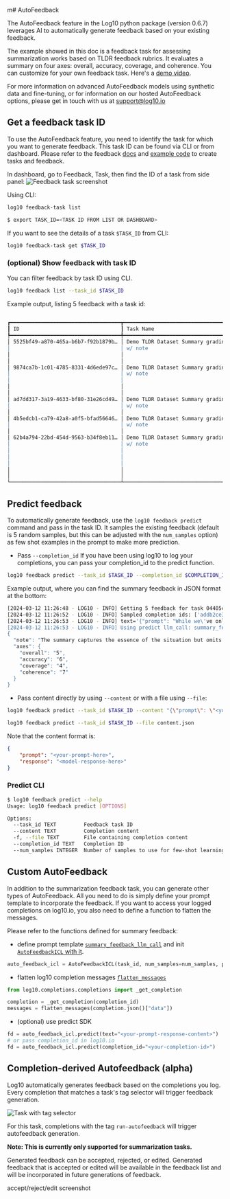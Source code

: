 m# AutoFeedback

The AutoFeedback feature in the Log10 python package (version 0.6.7) leverages AI to automatically generate feedback based on your existing feedback.

The example showed in this doc is a feedback task for assessing summarization works based on TLDR feedback rubrics. It evaluates a summary on four axes: overall, accuracy, coverage, and coherence. You can customize for your own feedback task.
Here's a [demo video](https://www.loom.com/share/d8edc6de392a4cae94793a398031249d?sid=94654364-4bfc-4460-a8c1-23186c92c543).

For more information on advanced AutoFeedback models using synthetic data and fine-tuning, or for information on our hosted AutoFeedback options, please get in touch with us at support@log10.io

## Get a feedback task ID

To use the AutoFeedback feature, you need to identify the task for which you want to generate feedback. This task ID can be found via CLI or from dashboard. Please refer to the feedback [docs](./feedback.mdx) and [example code](https://github.com/log10-io/log10/blob/4cb7a1c65aa35b267eeb900a582ed3ab681faeb0/examples/feedback/summary_feedback.py) to create tasks and feedback.

In dashboard, go to Feedback, Task, then find the ID of a task from side panel:
![Feedback task screenshot](/images/docs/feedback_task.png)

Using CLI:

```bash
log10 feedback-task list
```

```bash
$ export TASK_ID=<TASK ID FROM LIST OR DASHBOARD>
```

If you want to see the details of a task `$TASK_ID` from CLI:

```bash
log10 feedback-task get $TASK_ID
```

### (optional) Show feedback with task ID

You can filter feedback by task ID using CLI.

```bash
log10 feedback list --task_id $TASK_ID
```

Example output, listing 5 feedback with a task id:

```bash
                                                                       Feedback
┏━━━━━━━━━━━━━━━━━━━━━━━━━━━━━━━━━━━━┳━━━━━━━━━━━━━━━━━━━━━━━━━━━━━━━━━━━━┳━━━━━━━━━━━━━━━━━━━━━━━━━━━━━━━━━━━━┳━━━━━━━━━━━━━━━━━━━━━━━━━━━━━━━━━━━━━┓
┃ ID                                 ┃ Task Name                          ┃ Feedback                           ┃ Completion ID                       ┃
┡━━━━━━━━━━━━━━━━━━━━━━━━━━━━━━━━━━━━╇━━━━━━━━━━━━━━━━━━━━━━━━━━━━━━━━━━━━╇━━━━━━━━━━━━━━━━━━━━━━━━━━━━━━━━━━━━╇━━━━━━━━━━━━━━━━━━━━━━━━━━━━━━━━━━━━━┩
│ 5525bf49-a870-465a-b6b7-f92b1879b… │ Demo TLDR Dataset Summary grading  │ {"note": "The summary conveys the  │ 431ee175-3a37-436a-bd46-5f3c2b7976… │
│                                    │ w/ note                            │ main idea of the post.",           │                                     │
│                                    │                                    │ "overall": 7, "accuracy": 7,       │                                     │
│                                    │                                    │ "coverage": 7, "coherence": 7}     │                                     │
│ 9874ca7b-1c01-4785-8331-4d6ede97c… │ Demo TLDR Dataset Summary grading  │ {"note": "•explicit purpose        │ 447c3b69-6aea-4f4d-95e6-cbf37adca8… │
│                                    │ w/ note                            │ statement will make summary        │                                     │
│                                    │                                    │ perfect. ", "overall": 6,          │                                     │
│                                    │                                    │ "accuracy": 7, "coverage": 6,      │                                     │
│                                    │                                    │ "coherence": 7}                    │                                     │
│ ad7dd317-3a19-4633-bf80-31e26cd49… │ Demo TLDR Dataset Summary grading  │ {"note": "Missing details of       │ 1d2396bf-df44-4eaf-a98a-a7efc6035f… │
│                                    │ w/ note                            │ why.", "overall": 4, "accuracy":   │                                     │
│                                    │                                    │ 7, "coverage": 4, "coherence": 7}  │                                     │
│ 4b5edcb1-ca79-42a8-a0f5-bfad56646… │ Demo TLDR Dataset Summary grading  │ {"note": "Should mention they're   │ 264a3ca1-7bcc-4679-b8ad-8ad9d06970… │
│                                    │ w/ note                            │ male.", "overall": 6, "accuracy":  │                                     │
│                                    │                                    │ 7, "coverage": 6, "coherence": 7}  │                                     │
│ 62b4a794-22bd-454d-9563-b34f8eb11… │ Demo TLDR Dataset Summary grading  │ {"note": "•summary is sufficient   │ 32a5de77-2cff-409f-b20c-7a44b2bfde… │
│                                    │ w/ note                            │ to provide a gist of OP's          │                                     │
│                                    │                                    │ dilemma.\n\n•an explicit purpose   │                                     │
│                                    │                                    │ statement will make the summary    │                                     │
│                                    │                                    │ better. ", "overall": 6,           │                                     │
│                                    │                                    │ "accuracy": 7, "coverage": 6,      │                                     │
│                                    │                                    │ "coherence": 7}                    │                                     │
└────────────────────────────────────┴────────────────────────────────────┴────────────────────────────────────┴─────────────────────────────────────┘
```

## Predict feedback

To automatically generate feedback, use the `log10 feedback predict` command and pass in the task ID. It samples the existing feedback (default is 5 random samples, but this can be adjusted with the `num_samples` option) as few shot examples in the prompt to make more prediction.

- Pass `--completion_id`
  If you have been using log10 to log your completions, you can pass your completion_id to the predict function.

```bash
log10 feedback predict --task_id $TASK_ID --completion_id $COMPLETION_ID
```

Example output, where you can find the summary feedback in JSON format at the bottom:

```bash
[2024-03-12 11:26:48 - LOG10 - INFO] Getting 5 feedback for task 04405cbc-3420-4901-97b6-f8b7ed248205
[2024-03-12 11:26:52 - LOG10 - INFO] Sampled completion ids: ['addb2ce3-49b6-41ba-8252-9d4103005608', '447c3b69-6aea-4f4d-95e6-cbf37adca846', '2966d9b0-cb43-4a44-9f02-bd431efe5824', '98d12905-e479-4c18-96e3-c88d0dee38ba', 'd6a614cc-bf67-4211-a4d5-5c9bf5f6b479']
[2024-03-12 11:26:53 - LOG10 - INFO] text='{"prompt": "While we\'ve only been in a proper relationship for 2 months we\'ve been romantically involved one way or another for the past 6 months. Yesterday she said there was something she wanted to ask me but felt horrible asking it so never ended up asking me. Today I convinced her that it was best for our interests that she just comes out and says it. She was unable to say it over Skype so she just sent me a text, the text said \\"Sometimes I get slightly paranoid that like sometimes I think that you might like the idea of having a girlfriend or just having a girlfriend more than you actually like me as a person\\".\\n\\nFirst and foremost I love this girl so much, I\'d do anything for her and it hurt me a little that she thinks this. I tried to explain to her how much I like her and there\'s no one else in the world I\'d want to be with but no matter what I say she says the doubt is still in her mind.\\n\\nI have a feeling that she might be insecure about our relationship because she told me that someone had told her that I wanted to have sex with her when I first met her (this is from one of my friends crazy ex\'s and is not true). I really like her and I want to make this work but what ever I say she doesn\'t seem to listen to me, how can I make her believe that I think she is the most amazing person in the world and I want to be with her, not the idea of a relationship?", "response": "My girlfriend thinks I like the idea of a girlfriend more than her."}'
[2024-03-12 11:26:53 - LOG10 - INFO] Using predict llm_call: summary_feedback_llm_call
{
  "note": "The summary captures the essence of the situation but omits key details about the cause of the girlfriend's insecurity and the narrator's efforts to reassure her.",
  "axes": {
    "overall": "5",
    "accuracy": "6",
    "coverage": "4",
    "coherence": "7"
  }
}
```

- Pass content directly by using `--content` or with a file using `--file`:

```bash
log10 feedback predict --task_id $TASK_ID --content "{\"prompt\": \"<your-prompt-here>\", \"response\": \"<model-response-here>\"}"

log10 feedback predict --task_id $TASK_ID --file content.json
```

Note that the content format is:
```json
{
    "prompt": "<your-prompt-here>",
    "response": "<model-response-here>"
}
```

### Predict CLI

```bash
$ log10 feedback predict --help
Usage: log10 feedback predict [OPTIONS]

Options:
  --task_id TEXT         Feedback task ID
  --content TEXT         Completion content
  -f, --file TEXT        File containing completion content
  --completion_id TEXT   Completion ID
  --num_samples INTEGER  Number of samples to use for few-shot learning
```

## Custom AutoFeedback

In addition to the summarization feedback task, you can generate other types of AutoFeedback.
All you need to do is simply define your prompt template to incorporate the feedback.
If you want to access your logged completions on log10.io, you also need to define a function to flatten the messages.

Please refer to the functions defined for summary feedback:

- define prompt template [`summary_feedback_llm_call`](https://github.com/log10-io/log10/blob/4cb7a1c65aa35b267eeb900a582ed3ab681faeb0/log10/feedback/_summary_feedback_utils.py#L77) and init [`AutoFeedbackICL` with it](https://github.com/log10-io/log10/blob/4cb7a1c65aa35b267eeb900a582ed3ab681faeb0/log10/feedback/autofeedback.py#L30C60-L30C114).

```python
auto_feedback_icl = AutoFeedbackICL(task_id, num_samples=num_samples, predict_func=summary_feedback_llm_call)
```

- flatten log10 completion messages [`flatten_messages`](https://github.com/log10-io/log10/blob/4cb7a1c65aa35b267eeb900a582ed3ab681faeb0/log10/feedback/_summary_feedback_utils.py#L80C5-L80C21)

```python
from log10.completions.completions import _get_completion

completion = _get_completion(completion_id)
messages = flatten_messages(completion.json()["data"])
```

- (optional) use predict SDK

```python
fd = auto_feedback_icl.predict(text="<your-prompt-response-content>")
# or pass completion_id in log10.io
fd = auto_feedback_icl.predict(completion_id="<your-completion-id>")
```

## Completion-derived Autofeedback (alpha)
Log10 automatically generates feedback based on the completions you log.
Every completion that matches a task's tag selector will trigger feedback generation.

![Task with tag selector](/images/docs/autofeedback/task-tag.png)

For this task, completions with the tag `run-autofeedback` will trigger autofeedback generation.

**Note: This is currently only supported for summarization tasks.**

Generated feedback can be accepted, rejected, or edited.
Generated feedback that is accepted or edited will be available in the feedback list and will be incorporated in future generations of feedback.

accept/reject/edit screenshot

